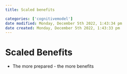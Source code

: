 ```yaml
---
title: Scaled benefits

categories: ['cognitivemodel']
date modified: Monday, December 5th 2022, 1:43:34 pm
date created: Monday, December 5th 2022, 1:43:33 pm
---
```


# Scaled Benefits

- The more prepared - the more benefits



